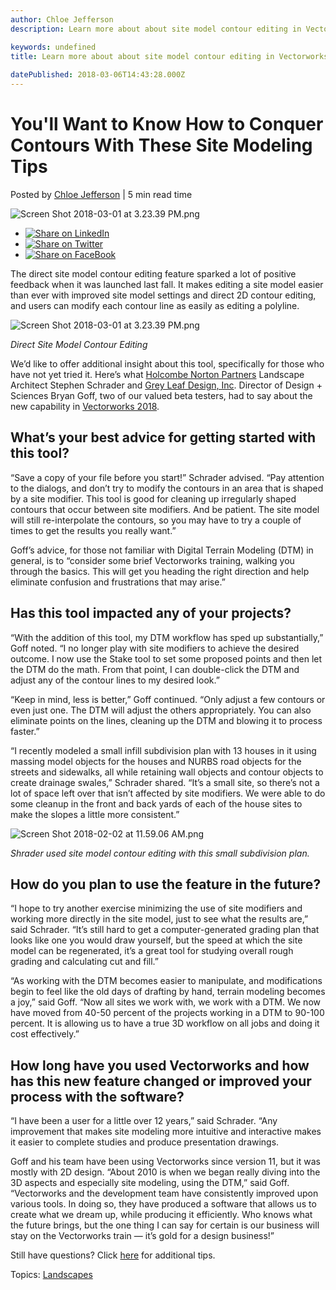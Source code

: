 ```yaml
---
author: Chloe Jefferson
description: Learn more about about site model contour editing in Vectorworks. 

keywords: undefined
title: Learn more about about site model contour editing in Vectorworks. 
 
datePublished: 2018-03-06T14:43:28.000Z
---
```

  

# You'll Want to Know How to Conquer Contours With These Site Modeling Tips

 Posted by [Chloe Jefferson](https://blog.vectorworks.net/author/chloe-jefferson) | 5 min read time 

![Screen Shot 2018-03-01 at 3.23.39 PM.png](https://blog.vectorworks.net/hubfs/Screen%20Shot%202018-03-01%20at%203.23.39%20PM.png) 

* [![Share on LinkedIn](https://2659751.fs1.hubspotusercontent-na1.net/hubfs/2659751/michaelDemo/share-LI.png)](http://www.linkedin.com/shareArticle?mini=true&url=https%3A%2F%2Fblog.vectorworks.net%2Fyoull-want-to-know-how-to-conquer-contours-with-these-site-modeling-tips)
* [![Share on Twitter](https://2659751.fs1.hubspotusercontent-na1.net/hubfs/2659751/michaelDemo/share-TW.png)](https://www.twitter.com/share?text=You'll%20Want%20to%20Know%20How%20to%20Conquer%20Contours%20With%20These%20Site%20Modeling%20Tips&url=https%3A%2F%2Fblog.vectorworks.net%2Fyoull-want-to-know-how-to-conquer-contours-with-these-site-modeling-tips&via=PMGTweets)
* [![Share on FaceBook](https://2659751.fs1.hubspotusercontent-na1.net/hubfs/2659751/michaelDemo/share-FB.png)](https://www.facebook.com/sharer/sharer.php?u=https%3A%2F%2Fblog.vectorworks.net%2Fyoull-want-to-know-how-to-conquer-contours-with-these-site-modeling-tips)

The direct site model contour editing feature sparked a lot of positive feedback when it was launched last fall. It makes editing a site model easier than ever with improved site model settings and direct 2D contour editing, and users can modify each contour line as easily as editing a polyline. 

![Screen Shot 2018-03-01 at 3.23.39 PM.png](https://blog.vectorworks.net/hs-fs/hubfs/Screen%20Shot%202018-03-01%20at%203.23.39%20PM.png?width=620&height=402&name=Screen%20Shot%202018-03-01%20at%203.23.39%20PM.png)

_Direct Site Model Contour Editing_

We’d like to offer additional insight about this tool, specifically for those who have not yet tried it. Here’s what [Holcombe Norton Partners](http://www.hnpsiteplan.com/) Landscape Architect Stephen Schrader and [Grey Leaf Design, Inc](http://greyleafdesign.com/). Director of Design + Sciences Bryan Goff, two of our valued beta testers, had to say about the new capability in [Vectorworks 2018](http://www.vectorworks.net/en/2018?utm%5Fcampaign=blog&utm%5Fsource=intext&utm%5Fmedium=planetvectorworks&utm%5Fcontent=contourediting03062018).

## What’s your best advice for getting started with this tool?

“Save a copy of your file before you start!” Schrader advised. “Pay attention to the dialogs, and don’t try to modify the contours in an area that is shaped by a site modifier. This tool is good for cleaning up irregularly shaped contours that occur between site modifiers. And be patient. The site model will still re-interpolate the contours, so you may have to try a couple of times to get the results you really want.”

Goff’s advice, for those not familiar with Digital Terrain Modeling (DTM) in general, is to “consider some brief Vectorworks training, walking you through the basics. This will get you heading the right direction and help eliminate confusion and frustrations that may arise.”

## Has this tool impacted any of your projects?

“With the addition of this tool, my DTM workflow has sped up substantially,” Goff noted. “I no longer play with site modifiers to achieve the desired outcome. I now use the Stake tool to set some proposed points and then let the DTM do the math. From that point, I can double-click the DTM and adjust any of the contour lines to my desired look.”

“Keep in mind, less is better,” Goff continued. “Only adjust a few contours or even just one. The DTM will adjust the others appropriately. You can also eliminate points on the lines, cleaning up the DTM and blowing it to process faster.”

“I recently modeled a small infill subdivision plan with 13 houses in it using massing model objects for the houses and NURBS road objects for the streets and sidewalks, all while retaining wall objects and contour objects to create drainage swales,” Schrader shared. “It’s a small site, so there’s not a lot of space left over that isn’t affected by site modifiers. We were able to do some cleanup in the front and back yards of each of the house sites to make the slopes a little more consistent.”

![Screen Shot 2018-02-02 at 11.59.06 AM.png](https://blog.vectorworks.net/hs-fs/hubfs/Screen%20Shot%202018-02-02%20at%2011.59.06%20AM.png?width=620&height=650&name=Screen%20Shot%202018-02-02%20at%2011.59.06%20AM.png)

_Shrader used site model contour editing with this small subdivision plan._

## How do you plan to use the feature in the future? 

“I hope to try another exercise minimizing the use of site modifiers and working more directly in the site model, just to see what the results are,” said Schrader. “It’s still hard to get a computer-generated grading plan that looks like one you would draw yourself, but the speed at which the site model can be regenerated, it’s a great tool for studying overall rough grading and calculating cut and fill.”

“As working with the DTM becomes easier to manipulate, and modifications begin to feel like the old days of drafting by hand, terrain modeling becomes a joy,” said Goff. “Now all sites we work with, we work with a DTM. We now have moved from 40-50 percent of the projects working in a DTM to 90-100 percent. It is allowing us to have a true 3D workflow on all jobs and doing it cost effectively.”

## How long have you used Vectorworks and how has this new feature changed or improved your process with the software?

“I have been a user for a little over 12 years,” said Schrader. “Any improvement that makes site modeling more intuitive and interactive makes it easier to complete studies and produce presentation drawings. 

Goff and his team have been using Vectorworks since version 11, but it was mostly with 2D design. “About 2010 is when we began really diving into the 3D aspects and especially site modeling, using the DTM,” said Goff. “Vectorworks and the development team have consistently improved upon various tools. In doing so, they have produced a software that allows us to create what we dream up, while producing it efficiently. Who knows what the future brings, but the one thing I can say for certain is our business will stay on the Vectorworks train — it’s gold for a design business!”

Still have questions? Click [here](https://www.youtube.com/watch?v=-atTDqq8-B8) for additional tips.

 Topics: [Landscapes](https://blog.vectorworks.net/topic/landscapes) 

  